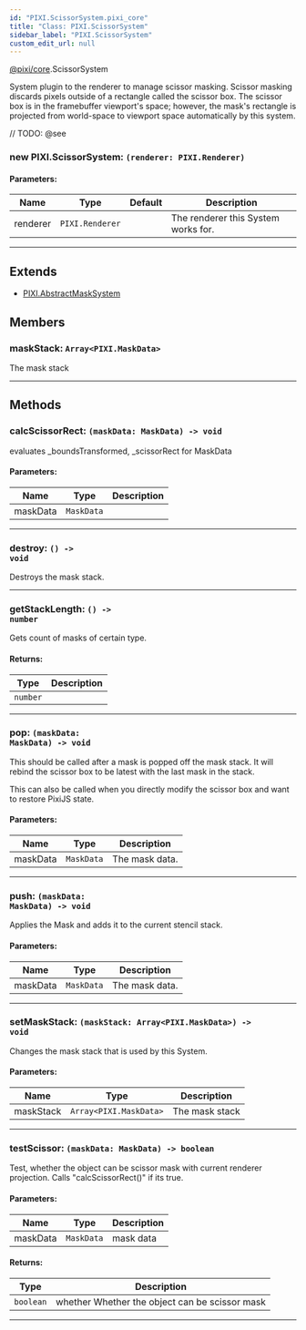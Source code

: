 ```yaml
---
id: "PIXI.ScissorSystem.pixi_core"
title: "Class: PIXI.ScissorSystem"
sidebar_label: "PIXI.ScissorSystem"
custom_edit_url: null
---
```


[@pixi/core](../modules/pixi_core).ScissorSystem

System plugin to the renderer to manage scissor masking.
Scissor masking discards pixels outside of a rectangle called the scissor box. The scissor box is in the framebuffer viewport's space; however, the mask's rectangle is projected from world-space to viewport space automatically by this system.



// TODO: @see

        

<article>

### new PIXI.ScissorSystem: <span><code>(renderer&#58; PIXI.Renderer) </code></span>

#### Parameters:
| Name     | Type                       | Default       | Description                         |
| -------- | -------------------------- | ------------- | ----------------------------------- |
| renderer | <code>PIXI.Renderer</code> | <code></code> | The renderer this System works for. |

</article>

---------------------------------------


## Extends
- [PIXI.AbstractMaskSystem](../classes/PIXI.AbstractMaskSystem.pixi_core)

## Members
<article>

### maskStack: <span><code>Array&#60;PIXI.MaskData&#62;</code></span>
The mask stack

</article>


---------------------------------------


## Methods
<article>

### calcScissorRect: <span><code>(maskData&#58; MaskData) -&#62; void</code></span>
evaluates _boundsTransformed, _scissorRect for MaskData

#### Parameters:
| Name     | Type                  | Description |
| -------- | --------------------- | ----------- |
| maskData | <code>MaskData</code> |             |
</article>


---------------------------------------

<article>

### destroy: <span><code>() -&#62; void</code></span>
Destroys the mask stack.

</article>


---------------------------------------

<article>

### getStackLength: <span><code>() -&#62; number</code></span>
Gets count of masks of certain type.

#### Returns:
| Type                | Description |
| ------------------- | ----------- |
| <code>number</code> |             |
</article>


---------------------------------------

<article>

### pop: <span><code>(maskData&#58; MaskData) -&#62; void</code></span>
This should be called after a mask is popped off the mask stack. It will rebind the scissor box to be latest with the last mask in the stack.

This can also be called when you directly modify the scissor box and want to restore PixiJS state.

#### Parameters:
| Name     | Type                  | Description    |
| -------- | --------------------- | -------------- |
| maskData | <code>MaskData</code> | The mask data. |
</article>


---------------------------------------

<article>

### push: <span><code>(maskData&#58; MaskData) -&#62; void</code></span>
Applies the Mask and adds it to the current stencil stack.

#### Parameters:
| Name     | Type                  | Description    |
| -------- | --------------------- | -------------- |
| maskData | <code>MaskData</code> | The mask data. |
</article>


---------------------------------------

<article>

### setMaskStack: <span><code>(maskStack&#58; Array&#60;PIXI.MaskData&#62;) -&#62; void</code></span>
Changes the mask stack that is used by this System.

#### Parameters:
| Name      | Type                                      | Description    |
| --------- | ----------------------------------------- | -------------- |
| maskStack | <code>Array&#60;PIXI.MaskData&#62;</code> | The mask stack |
</article>


---------------------------------------

<article>

### testScissor: <span><code>(maskData&#58; MaskData) -&#62; boolean</code></span>
Test, whether the object can be scissor mask with current renderer projection. Calls "calcScissorRect()" if its true.

#### Parameters:
| Name     | Type                  | Description |
| -------- | --------------------- | ----------- |
| maskData | <code>MaskData</code> | mask data   |
#### Returns:
| Type                 | Description                                    |
| -------------------- | ---------------------------------------------- |
| <code>boolean</code> | whether Whether the object can be scissor mask |
</article>


---------------------------------------


    